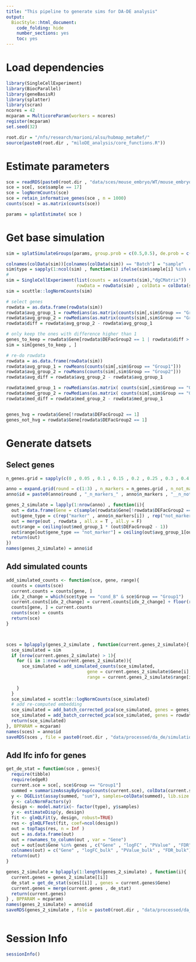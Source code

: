 ```yaml
---
title: "This pipeline to generate sims for DA-DE analysis"
output:
  BiocStyle::html_document:
    code_folding: hide
    number_sections: yes
    toc: yes  
---
```

# Load dependencies

```r

library(SingleCellExperiment)
library(BiocParallel)
library(geneBasisR)
library(splatter)
library(scran)
ncores = 42
mcparam = MulticoreParam(workers = ncores)
register(mcparam)
set.seed(32)

root.dir = "/nfs/research/marioni/alsu/hubmap_metaRef/"
source(paste0(root.dir , "miloDE_analysis/core_functions.R"))


```

# Estimate parameters

```r


sce = readRDS(paste0(root.dir , "data/sces/mouse_embryo/WT/mouse_embryo_E8.5.Rds"))
sce = sce[, sce$sample == 17]
sce = logNormCounts(sce)
sce = retain_informative_genes(sce , n = 1000)
counts(sce) = as.matrix(counts(sce))

params = splatEstimate( sce )


```

# Get base simulation

```r



sim = splatSimulateGroups(params, group.prob = c(0.5,0.5), de.prob = c(0,0.1) , batchCells = rep(2000,4), verbose = FALSE,  out.prob = 0 , batch.rmEffect = T , de.downProb = 0 )

colnames(colData(sim))[colnames(colData(sim)) == "Batch"] = "sample"
sim$type = sapply(1:ncol(sim) , function(i) ifelse(sim$sample[i] %in% c("Batch1" , "Batch2") , "cond_A", "cond_B"))
#
sim = SingleCellExperiment(list(counts = as(counts(sim),"dgCMatrix")) , 
                           rowData = rowData(sim) , colData = colData(sim) )
sim = scuttle::logNormCounts(sim)

# select genes
rowdata = as.data.frame(rowData(sim))
rowdata$avg_group_1 = rowMedians(as.matrix(counts(sim[,sim$Group == "Group1"])))
rowdata$avg_group_2 = rowMedians(as.matrix(counts(sim[,sim$Group == "Group2"])))
rowdata$diff = rowdata$avg_group_2 - rowdata$avg_group_1

# only keep the ones with difference higher than 1
genes_to_keep = rowdata$Gene[rowdata$DEFacGroup2 == 1 | rowdata$diff > 0.5]
sim = sim[genes_to_keep , ]

# re-do rowdata
rowdata = as.data.frame(rowData(sim))
rowdata$avg_group_1 = rowMeans(counts(sim[,sim$Group == "Group1"]))
rowdata$avg_group_2 = rowMeans(counts(sim[,sim$Group == "Group2"]))
rowdata$avg_diff = rowdata$avg_group_2 - rowdata$avg_group_1

rowdata$med_group_1 = rowMedians(as.matrix( counts(sim[,sim$Group == "Group1"])) )
rowdata$med_group_2 = rowMedians(as.matrix( counts(sim[,sim$Group == "Group2"])) )
rowdata$med_diff = rowdata$med_group_2 - rowdata$med_group_1


genes_hvg = rowdata$Gene[!rowdata$DEFacGroup2 == 1]
genes_not_hvg = rowdata$Gene[rowdata$DEFacGroup2 == 1]


```

# Generate datsets

## Select genes

```r


n_genes.grid = sapply(c(0 , 0.05 , 0.1 , 0.15 , 0.2 , 0.25 , 0.3 , 0.4 , 0.5 , 0.75 , 1) , function(i) return(round(length(genes_hvg) * i)))

anno = expand.grid(round = c(1:3) , n_markers = n_genes.grid , n_not_markers = n_genes.grid)
anno$id = paste0(anno$round , "_n_markers_" , anno$n_markers , "__n_not_markers_" , anno$n_not_markers)

genes_2_simulate = lapply(1:nrow(anno) , function(i){
  out = data.frame(Gene = c(sample(rowdata$Gene[!rowdata$DEFacGroup2 == 1] , anno$n_markers[i]) , sample(rowdata$Gene[rowdata$DEFacGroup2 == 1] , anno$n_not_markers[i])))
  out$gene_type = c(rep("marker" , anno$n_markers[i]) , rep("not_marker" , anno$n_not_markers[i]))
  out = merge(out , rowdata , all.x = T , all.y = F)
  out$range = ceiling(out$med_group_1 * (out$DEFacGroup2 - 1))
  out$range[out$gene_type == "not_marker"] = ceiling(out$avg_group_1[out$gene_type == "not_marker"]*0.5)
  return(out)
})
names(genes_2_simulate) = anno$id


```

## Add simulated counts

```r



add_simulated_counts <- function(sce, gene, range){
  counts = counts(sce)
  current.counts = counts[gene, ]
  idx_2_change = which(sce$type == "cond_B" & sce$Group == "Group1")
  current.counts[idx_2_change] = current.counts[idx_2_change] + floor(runif(length(idx_2_change), min=max(range-1,0), max=range+1))
  counts[gene, ] = current.counts
  counts(sce) = counts
  return(sce)
}



sces = bplapply(genes_2_simulate , function(current.genes_2_simulate){
  sce_simulated = sim
  if (nrow(current.genes_2_simulate) > 1){
    for (i in 1:nrow(current.genes_2_simulate)){
      sce_simulated = add_simulated_counts(sce_simulated, 
                               gene = current.genes_2_simulate$Gene[i], 
                               range = current.genes_2_simulate$range[i] )
    
    }
  }
  sce_simulated = scuttle::logNormCounts(sce_simulated)
  # add re-computed embedding
  sce_simulated = add_batch_corrected_pca(sce_simulated, genes = genes_hvg, reduced.dim_name = "pca.hvgs" , batch = "sample" , d = 10 , correct = F)
  sce_simulated = add_batch_corrected_pca(sce_simulated, genes = rowdata$Gene, reduced.dim_name = "pca.all" , batch = "sample" , d = 10 , correct = F)
  return(sce_simulated)
}, BPPARAM = mcparam)
names(sces) = anno$id
saveRDS(sces , file = paste0(root.dir , "data/processed/da_de/simulations_controlled/sims.Rds"))


```

## Add lfc info for genes

```r



get_de_stat = function(sce , genes){
  require(tibble)
  require(edgeR)
  current.sce = sce[, sce$Group == "Group1"]
  summed = summarizeAssayByGroup(counts(current.sce), colData(current.sce)[,c("sample","type")])
  y <- DGEList(assay(summed, "sum"), samples=colData(summed), lib.size = colSums(assay(summed , "sum")))
  y <- calcNormFactors(y)
  design <- model.matrix(~ factor(type), y$samples)
  y <- estimateDisp(y, design)
  fit <- glmQLFit(y, design, robust=TRUE)
  res <- glmQLFTest(fit, coef=ncol(design))
  out = topTags(res, n = Inf )
  out = as.data.frame(out)
  out = rownames_to_column(out , var = "Gene")
  out = out[out$Gene %in% genes , c("Gene" , "logFC" , "PValue" , "FDR")]
  colnames(out) = c("Gene" , "logFC_bulk" , "PValue_bulk" , "FDR_bulk")
  return(out)
}

genes_2_simulate = bplapply(1:length(genes_2_simulate) , function(i){
  current.genes = genes_2_simulate[[i]]
  de_stat = get_de_stat(sces[[i]] , genes = current.genes$Gene)
  current.genes = merge(current.genes , de_stat)
  return(current.genes)
} , BPPARAM = mcparam)
names(genes_2_simulate) = anno$id
saveRDS(genes_2_simulate , file = paste0(root.dir , "data/processed/da_de/simulations_controlled/simulated_genes.Rds"))



```

# Session Info

```r
sessionInfo()
```
